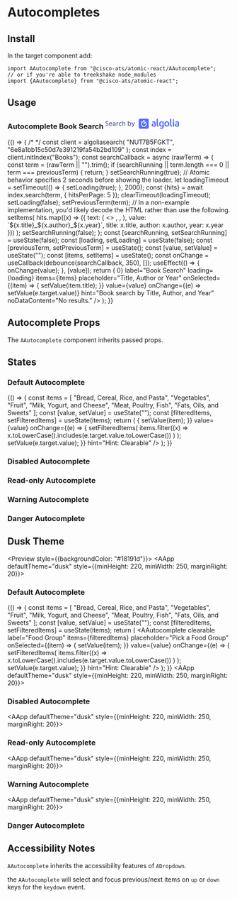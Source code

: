 

<Meta title="Components/Autocompletes" component={AAutocomplete} />

# Autocompletes

## Install

In the target component add:

```
import AAutocomplete from "@cisco-ats/atomic-react/AAutocomplete";
// or if you're able to treekshake node_modules
import {AAutocomplete} from "@cisco-ats/atomic-react";
```

## Usage

<Preview>
  <Story name="usage-1">
    <AApp style={{minHeight: 220, minWidth: 250, marginRight: 20}}>
      <h3>
        Autocomplete Book Search
        <svg
          xmlns="http://www.w3.org/2000/svg"
          width="168"
          height="24"
          style={{float: "right"}}>
          <g fill="none">
            <path
              fill="#5468FF"
              d="M78.988.938h16.594a2.968 2.968 0 012.966 2.966V20.5a2.967 2.967 0 01-2.966 2.964H78.988a2.967 2.967 0 01-2.966-2.964V3.897A2.961 2.961 0 0178.988.938zm41.937 17.866c-4.386.02-4.386-3.54-4.386-4.106l-.007-13.336 2.675-.424v13.254c0 .322 0 2.358 1.718 2.364v2.248zm-10.846-2.18c.821 0 1.43-.047 1.855-.129v-2.719a6.334 6.334 0 00-1.574-.199 5.7 5.7 0 00-.897.069 2.699 2.699 0 00-.814.24c-.24.116-.439.28-.582.491-.15.212-.219.335-.219.656 0 .628.219.991.616 1.23s.938.362 1.615.362zm-.233-9.7c.883 0 1.629.109 2.231.328.602.218 1.088.525 1.444.915.363.396.609.922.76 1.483.157.56.232 1.175.232 1.85v6.874a32.5 32.5 0 01-1.868.314c-.834.123-1.772.185-2.813.185-.69 0-1.327-.069-1.895-.198a4.001 4.001 0 01-1.471-.636 3.085 3.085 0 01-.951-1.134c-.226-.465-.343-1.12-.343-1.803 0-.656.13-1.073.384-1.525a3.24 3.24 0 011.047-1.106c.445-.287.95-.492 1.532-.615a8.8 8.8 0 011.82-.185 8.404 8.404 0 011.972.24v-.438c0-.307-.035-.6-.11-.874a1.88 1.88 0 00-.384-.73 1.784 1.784 0 00-.724-.493 3.164 3.164 0 00-1.143-.205c-.616 0-1.177.075-1.69.164a7.735 7.735 0 00-1.26.307l-.321-2.192c.335-.117.834-.233 1.478-.349a10.98 10.98 0 012.073-.178zm52.842 9.626c.822 0 1.43-.048 1.854-.13V13.7a6.347 6.347 0 00-1.574-.199c-.294 0-.595.021-.896.069a2.7 2.7 0 00-.814.24 1.46 1.46 0 00-.582.491c-.15.212-.218.335-.218.656 0 .628.218.991.615 1.23.404.245.938.362 1.615.362zm-.226-9.694c.883 0 1.629.108 2.231.327.602.219 1.088.526 1.444.915.355.39.609.923.759 1.483a6.8 6.8 0 01.233 1.852v6.873c-.41.088-1.034.19-1.868.314-.834.123-1.772.184-2.813.184-.69 0-1.327-.068-1.895-.198a4.001 4.001 0 01-1.471-.635 3.085 3.085 0 01-.951-1.134c-.226-.465-.343-1.12-.343-1.804 0-.656.13-1.073.384-1.524.26-.45.608-.82 1.047-1.107.445-.286.95-.491 1.532-.614a8.803 8.803 0 012.751-.13c.329.034.671.096 1.04.185v-.437a3.3 3.3 0 00-.109-.875 1.873 1.873 0 00-.384-.731 1.784 1.784 0 00-.724-.492 3.165 3.165 0 00-1.143-.205c-.616 0-1.177.075-1.69.164a7.75 7.75 0 00-1.26.307l-.321-2.193c.335-.116.834-.232 1.478-.348a11.633 11.633 0 012.073-.177zm-8.034-1.271a1.626 1.626 0 01-1.628-1.62c0-.895.725-1.62 1.628-1.62.904 0 1.63.725 1.63 1.62 0 .895-.733 1.62-1.63 1.62zm1.348 13.22h-2.689V7.27l2.69-.423v11.956zm-4.714 0c-4.386.02-4.386-3.54-4.386-4.107l-.008-13.336 2.676-.424v13.254c0 .322 0 2.358 1.718 2.364v2.248zm-8.698-5.903c0-1.156-.253-2.119-.746-2.788-.493-.677-1.183-1.01-2.067-1.01-.882 0-1.574.333-2.065 1.01-.493.676-.733 1.632-.733 2.788 0 1.168.246 1.953.74 2.63.492.683 1.183 1.018 2.066 1.018.882 0 1.574-.342 2.067-1.019.492-.683.738-1.46.738-2.63zm2.737-.007c0 .902-.13 1.584-.397 2.33a5.52 5.52 0 01-1.128 1.906 4.986 4.986 0 01-1.752 1.223c-.685.286-1.739.45-2.265.45-.528-.006-1.574-.157-2.252-.45a5.096 5.096 0 01-1.744-1.223c-.487-.527-.863-1.162-1.137-1.906a6.345 6.345 0 01-.41-2.33c0-.902.123-1.77.397-2.508a5.554 5.554 0 011.15-1.892 5.133 5.133 0 011.75-1.216c.679-.287 1.425-.423 2.232-.423.808 0 1.553.142 2.237.423a4.88 4.88 0 011.753 1.216 5.644 5.644 0 011.135 1.892c.287.738.431 1.606.431 2.508zm-20.138 0c0 1.12.246 2.363.738 2.882.493.52 1.13.78 1.91.78.424 0 .828-.062 1.204-.178.377-.116.677-.253.917-.417V9.33a10.476 10.476 0 00-1.766-.226c-.971-.028-1.71.37-2.23 1.004-.513.636-.773 1.75-.773 2.788zm7.438 5.274c0 1.824-.466 3.156-1.404 4.004-.936.846-2.367 1.27-4.296 1.27-.705 0-2.17-.137-3.34-.396l.431-2.118c.98.205 2.272.26 2.95.26 1.074 0 1.84-.219 2.299-.656.459-.437.684-1.086.684-1.948v-.437a8.07 8.07 0 01-1.047.397c-.43.13-.93.198-1.492.198-.739 0-1.41-.116-2.018-.349a4.206 4.206 0 01-1.567-1.025c-.431-.45-.774-1.017-1.013-1.694-.24-.677-.363-1.885-.363-2.773 0-.834.13-1.88.384-2.577.26-.696.629-1.298 1.129-1.796.493-.498 1.095-.881 1.8-1.162a6.605 6.605 0 012.428-.457c.87 0 1.67.109 2.45.24.78.129 1.444.265 1.985.415V18.17z"
            />
            <path
              fill="#5D6494"
              d="M6.972 6.677v1.627c-.712-.446-1.52-.67-2.425-.67-.585 0-1.045.13-1.38.391a1.24 1.24 0 00-.502 1.03c0 .425.164.765.494 1.02.33.256.835.532 1.516.83.447.192.795.356 1.045.495.25.138.537.332.862.582.324.25.563.548.718.894.154.345.23.741.23 1.188 0 .947-.334 1.691-1.004 2.234-.67.542-1.537.814-2.601.814-1.18 0-2.16-.229-2.936-.686v-1.708c.84.628 1.814.942 2.92.942.585 0 1.048-.136 1.388-.407.34-.271.51-.646.51-1.125 0-.287-.1-.55-.302-.79-.203-.24-.42-.42-.655-.542-.234-.123-.585-.29-1.053-.503a61.27 61.27 0 01-.582-.271 13.67 13.67 0 01-.55-.287 4.275 4.275 0 01-.567-.351 6.92 6.92 0 01-.455-.4c-.18-.17-.31-.34-.39-.51-.08-.17-.155-.37-.224-.598a2.553 2.553 0 01-.104-.742c0-.915.333-1.638.998-2.17.664-.532 1.523-.798 2.576-.798.968 0 1.793.17 2.473.51zm7.468 5.696v-.287c-.022-.607-.187-1.088-.495-1.444-.309-.357-.75-.535-1.324-.535-.532 0-.99.194-1.373.583-.382.388-.622.949-.717 1.683h3.909zm1.005 2.792v1.404c-.596.34-1.383.51-2.362.51-1.255 0-2.255-.377-3-1.132-.744-.755-1.116-1.744-1.116-2.968 0-1.297.34-2.316 1.021-3.055.68-.74 1.548-1.11 2.6-1.11 1.033 0 1.852.323 2.458.966.606.644.91 1.572.91 2.784 0 .33-.033.676-.096 1.038h-5.314c.107.702.405 1.239.894 1.611.49.372 1.106.558 1.85.558.862 0 1.58-.202 2.155-.606zm6.605-1.77h-1.212c-.596 0-1.045.116-1.349.35-.303.234-.454.532-.454.894 0 .372.117.664.35.877.235.213.575.32 1.022.32.51 0 .912-.142 1.204-.424.293-.281.44-.651.44-1.108v-.91zm-4.068-2.554V9.325c.627-.361 1.457-.542 2.489-.542 2.116 0 3.175 1.026 3.175 3.08V17h-1.548v-.957c-.415.68-1.143 1.02-2.186 1.02-.766 0-1.38-.22-1.843-.661-.462-.442-.694-1.003-.694-1.684 0-.776.293-1.38.878-1.81.585-.431 1.404-.647 2.457-.647h1.34V11.8c0-.554-.133-.971-.399-1.253-.266-.282-.707-.423-1.324-.423a4.07 4.07 0 00-2.345.718zm9.333-1.93v1.42c.394-1 1.101-1.5 2.123-1.5.148 0 .313.016.494.048v1.531a1.885 1.885 0 00-.75-.143c-.542 0-.989.24-1.34.718-.351.479-.527 1.048-.527 1.707V17h-1.563V8.91h1.563zm5.01 4.084c.022.82.272 1.492.75 2.019.479.526 1.15.79 2.01.79.639 0 1.235-.176 1.788-.527v1.404c-.521.319-1.186.479-1.995.479-1.265 0-2.276-.4-3.031-1.197-.755-.798-1.133-1.792-1.133-2.984 0-1.16.38-2.151 1.14-2.975.761-.825 1.79-1.237 3.088-1.237.702 0 1.346.149 1.93.447v1.436a3.242 3.242 0 00-1.77-.495c-.84 0-1.513.266-2.019.798-.505.532-.758 1.213-.758 2.042zM40.24 5.72v4.579c.458-1 1.293-1.5 2.505-1.5.787 0 1.42.245 1.899.734.479.49.718 1.17.718 2.042V17h-1.564v-5.106c0-.553-.14-.98-.422-1.284-.282-.303-.652-.455-1.11-.455-.531 0-1.002.202-1.411.606-.41.405-.615 1.022-.615 1.851V17h-1.563V5.72h1.563zm14.966 10.02c.596 0 1.096-.253 1.5-.758.404-.506.606-1.157.606-1.955 0-.915-.202-1.62-.606-2.114-.404-.495-.92-.742-1.548-.742-.553 0-1.05.224-1.491.67-.442.447-.662 1.133-.662 2.058 0 .958.212 1.67.638 2.138.425.469.946.703 1.563.703zM53.004 5.72v4.42c.574-.894 1.388-1.341 2.44-1.341 1.022 0 1.857.383 2.506 1.149.649.766.973 1.781.973 3.047 0 1.138-.309 2.109-.925 2.912-.617.803-1.463 1.205-2.537 1.205-1.075 0-1.894-.447-2.457-1.34V17h-1.58V5.72h1.58zm9.908 11.104l-3.223-7.913h1.739l1.005 2.632 1.26 3.415c.096-.32.48-1.458 1.15-3.415l.909-2.632h1.66l-2.92 7.866c-.777 2.074-1.963 3.11-3.559 3.11a2.92 2.92 0 01-.734-.079v-1.34c.17.042.351.064.543.064 1.032 0 1.755-.57 2.17-1.708z"
            />
            <path
              fill="#FFF"
              d="M89.632 5.967v-.772a.978.978 0 00-.978-.977h-2.28a.978.978 0 00-.978.977v.793c0 .088.082.15.171.13a7.127 7.127 0 011.984-.28c.65 0 1.295.088 1.917.259.082.02.164-.04.164-.13m-6.248 1.01l-.39-.389a.977.977 0 00-1.382 0l-.465.465a.973.973 0 000 1.38l.383.383c.062.061.15.047.205-.014.226-.307.472-.601.746-.874.281-.28.568-.526.883-.751.068-.042.075-.137.02-.2m4.16 2.453v3.341c0 .096.104.165.192.117l2.97-1.537c.068-.034.089-.117.055-.184a3.695 3.695 0 00-3.08-1.866c-.068 0-.136.054-.136.13m0 8.048a4.489 4.489 0 01-4.49-4.482 4.488 4.488 0 014.49-4.482 4.488 4.488 0 014.489 4.482 4.484 4.484 0 01-4.49 4.482m0-10.85a6.363 6.363 0 100 12.729 6.37 6.37 0 006.372-6.368 6.358 6.358 0 00-6.371-6.36"
            />
          </g>
        </svg>
      </h3>
      <YourComponent>
        {() => {
          /*
          */
          const client = algoliasearch(
            "NUT7B5FGKT",
            "6e8a1bb15c50d7e391219fa54b2bd109"
          );
          const index = client.initIndex("Books");
          const searchCallback = async (rawTerm) => {
            const term = (rawTerm || "").trim();
            if (searchRunning || term.length === 0 || term === previousTerm) {
              return;
            }
            setSearchRunning(true);
            // Atomic behavior specifies 2 seconds before showing the loader.
            let loadingTimeout = setTimeout(() => {
              setLoading(true);
            }, 2000);
            const {hits} = await index.search(term, {
              hitsPerPage: 5
            });
            clearTimeout(loadingTimeout);
            setLoading(false);
            setPreviousTerm(term);
            // In a non-example implementation, you'd likely decode the HTML rather than use the following.
            setItems(
              hits.map((x) => ({
                text: (
                  <>
                    <span
                      dangerouslySetInnerHTML={{
                        __html: x._highlightResult.title.value
                      }}
                    />
                    ,
                    <span
                      dangerouslySetInnerHTML={{
                        __html: x._highlightResult.author.value
                      }}
                    />
                    ,
                    <span
                      dangerouslySetInnerHTML={{
                        __html: x._highlightResult.year.value
                      }}
                    />
                  </>
                ),
                value: `${x.title}_${x.author}_${x.year}`,
                title: x.title,
                author: x.author,
                year: x.year
              }))
            );
            setSearchRunning(false);
          };
          const [searchRunning, setSearchRunning] = useState(false);
          const [loading, setLoading] = useState(false);
          const [previousTerm, setPreviousTerm] = useState();
          const [value, setValue] = useState("");
          const [items, setItems] = useState();
          const onChange = useCallback(debounce(searchCallback, 350), []);
          useEffect(() => {
            onChange(value);
          }, [value]);
          return (
            <AAutocomplete
              clearable={value.length > 0}
              label="Book Search"
              loading={loading}
              items={items}
              placeholder="Title, Author or Year"
              onSelected={(item) => {
                setValue(item.title);
              }}
              value={value}
              onChange={(e) => setValue(e.target.value)}
              hint="Book search by Title, Author, and Year"
              noDataContent="No results."
            />
          );
        }}
      </YourComponent>
    </AApp>
  </Story>
</Preview>

## Autocomplete Props

The `AAutocomplete` component inherits passed props.

<Props of={AAutocomplete} />

## States

<Preview>
  <Story name="states-1">
    <AApp style={{minHeight: 220, minWidth: 250, marginRight: 20}}>
      <h3>Default Autocomplete</h3>
      <YourComponent>
        {() => {
          const items = [
            "Bread, Cereal, Rice, and Pasta",
            "Vegetables",
            "Fruit",
            "Milk, Yogurt, and Cheese",
            "Meat, Poultry, Fish",
            "Fats, Oils, and Sweets"
          ];
          const [value, setValue] = useState("");
          const [filteredItems, setFilteredItems] = useState(items);
          return (
            <AAutocomplete
              clearable
              label="Food Group"
              items={filteredItems}
              placeholder="Pick a Food Group"
              onSelected={(item) => {
                setValue(item);
              }}
              value={value}
              onChange={(e) => {
                setFilteredItems(
                  items.filter((x) =>
                    x.toLowerCase().includes(e.target.value.toLowerCase())
                  )
                );
                setValue(e.target.value);
              }}
              hint="Hint: Clearable"
            />
          );
        }}
      </YourComponent>
    </AApp>
  </Story>
  <Story name="states-2">
    <AApp style={{minHeight: 220, minWidth: 250, marginRight: 20}}>
      <h3>Disabled Autocomplete</h3>
      <AAutocomplete
        disabled
        label="Food Group"
        placeholder="Pick a Food Group"
        hint="Hint: Disabled"
      />
    </AApp>
  </Story>
  <Story name="states-3">
    <AApp style={{minHeight: 220, minWidth: 250, marginRight: 20}}>
      <h3>Read-only Autocomplete</h3>
      <AAutocomplete
        readOnly
        label="Food Group"
        placeholder="Pick a Food Group"
        hint="Hint: Read-only"
      />
    </AApp>
  </Story>
  <Story name="states-4">
    <AApp style={{minHeight: 220, minWidth: 250, marginRight: 20}}>
      <h3>Warning Autocomplete</h3>
      <AAutocomplete
        label="Food Group"
        placeholder="Pick a Food Group"
        hint="Hint: Warning"
        validationState="warning"
      />
    </AApp>
  </Story>
  <Story name="states-5">
    <AApp style={{minHeight: 220, minWidth: 250, marginRight: 20}}>
      <h3>Danger Autocomplete</h3>
      <AAutocomplete
        label="Food Group"
        placeholder="Pick a Food Group"
        hint="Hint: Danger"
        validationState="danger"
      />
    </AApp>
  </Story>
</Preview>

## Dusk Theme

<Preview style={{backgroundColor: "#18191d"}}>
  <Story name="dusk-1">
    <AApp
      defaultTheme="dusk"
      style={{minHeight: 220, minWidth: 250, marginRight: 20}}>
      <h3>Default Autocomplete</h3>
      <YourComponent>
        {() => {
          const items = [
            "Bread, Cereal, Rice, and Pasta",
            "Vegetables",
            "Fruit",
            "Milk, Yogurt, and Cheese",
            "Meat, Poultry, Fish",
            "Fats, Oils, and Sweets"
          ];
          const [value, setValue] = useState("");
          const [filteredItems, setFilteredItems] = useState(items);
          return (
            <AAutocomplete
              clearable
              label="Food Group"
              items={filteredItems}
              placeholder="Pick a Food Group"
              onSelected={(item) => {
                setValue(item);
              }}
              value={value}
              onChange={(e) => {
                setFilteredItems(
                  items.filter((x) =>
                    x.toLowerCase().includes(e.target.value.toLowerCase())
                  )
                );
                setValue(e.target.value);
              }}
              hint="Hint: Clearable"
            />
          );
        }}
      </YourComponent>
    </AApp>
  </Story>
  <Story name="dusk-2">
    <AApp
      defaultTheme="dusk"
      style={{minHeight: 220, minWidth: 250, marginRight: 20}}>
      <h3>Disabled Autocomplete</h3>
      <AAutocomplete
        disabled
        label="Food Group"
        placeholder="Pick a Food Group"
        hint="Hint: Disabled"
      />
    </AApp>
  </Story>
  <Story name="dusk-3">
    <AApp
      defaultTheme="dusk"
      style={{minHeight: 220, minWidth: 250, marginRight: 20}}>
      <h3>Read-only Autocomplete</h3>
      <AAutocomplete
        readOnly
        label="Food Group"
        placeholder="Pick a Food Group"
        hint="Hint: Read-only"
      />
    </AApp>
  </Story>
  <Story name="dusk-4">
    <AApp
      defaultTheme="dusk"
      style={{minHeight: 220, minWidth: 250, marginRight: 20}}>
      <h3>Warning Autocomplete</h3>
      <AAutocomplete
        label="Food Group"
        placeholder="Pick a Food Group"
        hint="Hint: Warning"
        validationState="warning"
      />
    </AApp>
  </Story>
  <Story name="dusk-5">
    <AApp
      defaultTheme="dusk"
      style={{minHeight: 220, minWidth: 250, marginRight: 20}}>
      <h3>Danger Autocomplete</h3>
      <AAutocomplete
        label="Food Group"
        placeholder="Pick a Food Group"
        hint="Hint: Danger"
        validationState="danger"
      />
    </AApp>
  </Story>
</Preview>

## Accessibility Notes

`AAutocomplete` inherits the accessibility features of `ADropdown`.

the `AAutocomplete` will select and focus previous/next items on `up` or `down` keys for the `keydown` event.
